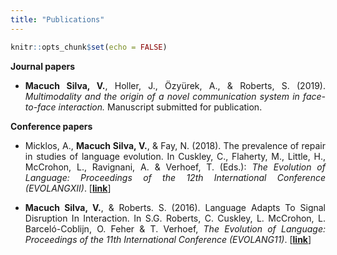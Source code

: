 ```yaml
---
title: "Publications"
---
```


```r
knitr::opts_chunk$set(echo = FALSE)
```

<style>
body {
  text-align: justify}

h1 {
  text-align: center
}
</style>

**Journal papers**

* **Macuch Silva, V.**,  Holler, J., Özyürek, A., & Roberts, S. (2019). _Multimodality and the origin of a novel communication system in face-to-face interaction._ Manuscript submitted for publication.


**Conference papers**

* Micklos, A., **Macuch Silva, V.**, & Fay, N. (2018). The prevalence of repair in studies of language evolution. In Cuskley, C., Flaherty, M., Little, H., McCrohon, L., Ravignani, A. & Verhoef, T. (Eds.): _The Evolution of Language: Proceedings of the 12th International Conference (EVOLANGXII)_. [[**link**](http://evolang.org/torun/proceedings/paperpdfs/Evolang_12_paper_136.pdf)]


* **Macuch Silva, V.**, & Roberts. S. (2016). Language Adapts To Signal Disruption In Interaction. In S.G. Roberts, C. Cuskley, L. McCrohon, L. Barceló-Coblijn, O. Feher & T. Verhoef, _The Evolution of Language: Proceedings of the 11th International Conference (EVOLANG11)_. [[**link**](http://evolang.org/neworleans/workshops/pdf/MacuchSilva_Lati.pdf)]